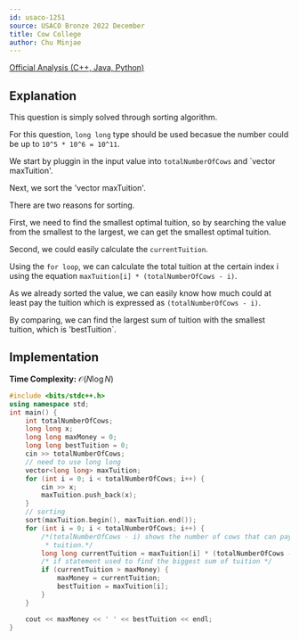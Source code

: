 ```yaml
---
id: usaco-1251
source: USACO Bronze 2022 December
title: Cow College
author: Chu Minjae
---
```

[Official Analysis (C++, Java, Python)](http://www.usaco.org/current/data/sol_prob1_bronze_dec22.html)

## Explanation

This question is simply solved through sorting algorithm.

For this question, `long long` type should be used becasue the number could be up to `10^5 * 10^6 = 10^11`.

We start by pluggin in the input value into `totalNumberOfCows` and `vector maxTuition'.

Next, we sort the 'vector maxTuition'.

There are two reasons for sorting.

First, we need to find the smallest optimal tuition, so by searching the value from the smallest to the largest, we can get the smallest optimal tuition.

Second, we could easily calculate the `currentTuition`.

Using the `for loop`, we can calculate the total tuition at the certain index i using the equation `maxTuition[i] * (totalNumberOfCows - i)`.

As we already sorted the value, we can easily know how much could at least pay the tuition which is expressed as `(totalNumberOfCows - i)`.

By comparing, we can find the largest sum of tuition with the smallest tuition, which is 'bestTuition`.


## Implementation

**Time Complexity:** $\mathcal{O}(N \log N)$

<LanguageSection>
<CPPSection>

```cpp
#include <bits/stdc++.h>
using namespace std;
int main() {
	int totalNumberOfCows;
	long long x;
	long long maxMoney = 0;
	long long bestTuition = 0;
	cin >> totalNumberOfCows;
	// need to use long long
	vector<long long> maxTuition;
	for (int i = 0; i < totalNumberOfCows; i++) {
		cin >> x;
		maxTuition.push_back(x);
	}
	// sorting
	sort(maxTuition.begin(), maxTuition.end());
	for (int i = 0; i < totalNumberOfCows; i++) {
		/*(totalNumberOfCows - i) shows the number of cows that can pay the
		 * tuition.*/
		long long currentTuition = maxTuition[i] * (totalNumberOfCows - i);
		/* if statement used to find the biggest sum of tuition */
		if (currentTuition > maxMoney) {
			maxMoney = currentTuition;
			bestTuition = maxTuition[i];
		}
	}

	cout << maxMoney << ' ' << bestTuition << endl;
}
```

</CPPSection>
</LanguageSection>
